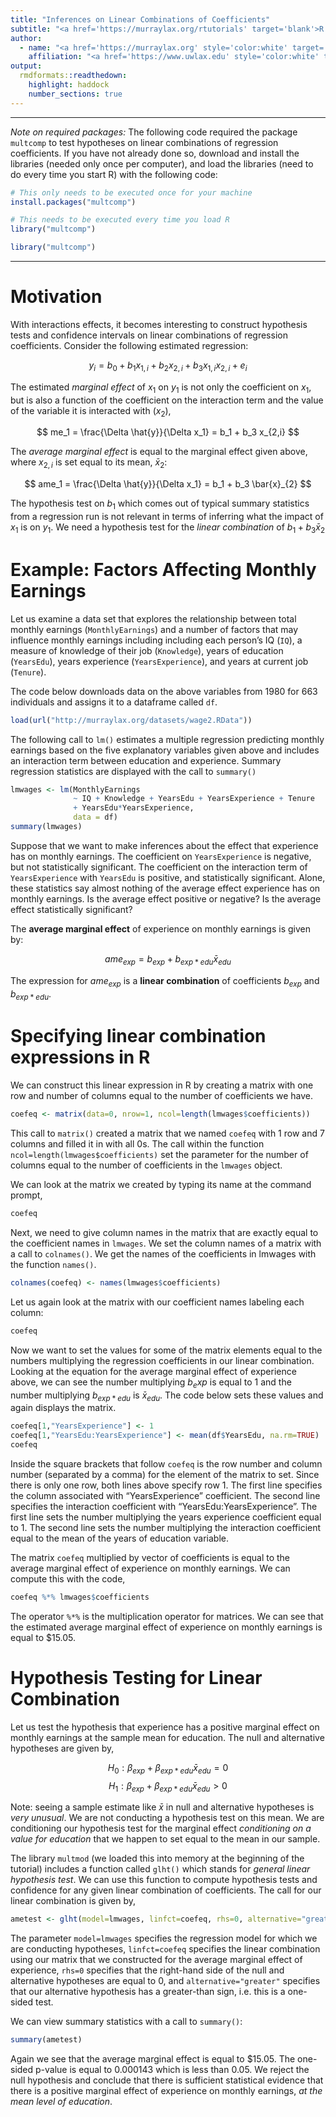 ```yaml
---
title: "Inferences on Linear Combinations of Coefficients"
subtitle: "<a href='https://murraylax.org/rtutorials' target='blank'>R Tutorials for Applied Statistics</a>"
author: 
  - name: "<a href='https://murraylax.org' style='color:white' target='blank'>James M. Murray, Ph.D.</a>"
    affiliation: "<a href='https://www.uwlax.edu' style='color:white' target='blank'>University of Wisconsin - La Crosse</a><br/><a href='https://murraylax.org/rtutorials' style='color:white; font-weight: bold;' target='blank'>R Tutorials for Applied Statistics</a>"
output:
  rmdformats::readthedown:
    highlight: haddock
    number_sections: true
---
```


* * * * 
*Note on required packages:*  The following code required the package `multcomp` to test hypotheses on linear combinations of regression coefficients. If you have not already done so, download and install the libraries (needed only once per computer), and load the libraries (need to do every time you start R) with the following code:

```r
# This only needs to be executed once for your machine
install.packages("multcomp")

# This needs to be executed every time you load R
library("multcomp")
```

```r
library("multcomp")
```

* * * * 


# Motivation

With interactions effects, it becomes interesting to construct hypothesis tests and confidence intervals on linear combinations of regression coefficients.  Consider the following estimated regression:

$$ y_i = b_0 + b_1 x_{1,i} + b_2 x_{2,i} + b_3 x_{1,i} x_{2,i} + e_i $$

The estimated *marginal effect* of $x_1$ on $y_1$ is not only the coefficient on $x_1$, but is also a function of the coefficient on the interaction term and the value of the variable it is interacted with ($x_2$),

$$ me_1 = \frac{\Delta \hat{y}}{\Delta x_1} = b_1 + b_3 x_{2,i} $$

The *average marginal effect* is equal to the marginal effect given above, where $x_{2,i}$ is set equal to its mean, $\bar{x}_2$:

$$ ame_1 = \frac{\Delta \hat{y}}{\Delta x_1} = b_1 + b_3 \bar{x}_{2} $$

The hypothesis test on $b_1$ which comes out of typical summary statistics from a regression run is not relevant in terms of inferring what the impact of $x_1$ is on $y_1$.  We need a hypothesis test for the *linear combination* of $b_1 + b_3 \bar{x}_{2}$

# Example: Factors Affecting Monthly Earnings 

Let us examine a data set that explores the relationship between total monthly earnings (`MonthlyEarnings`) and a number of factors that may influence monthly earnings including including each person's IQ (`IQ`), a measure of knowledge of their job (`Knowledge`), years of education (`YearsEdu`), years experience (`YearsExperience`), and years at current job (`Tenure`).

The code below downloads data on the above variables from 1980 for 663 individuals and assigns it to a dataframe called `df`.  

```r
load(url("http://murraylax.org/datasets/wage2.RData"))
```

The following call to `lm()` estimates a multiple regression predicting monthly earnings based on the five explanatory variables given above and includes an interaction term between education and experience.  Summary regression statistics are displayed with the call to `summary()`

```r
lmwages <- lm(MonthlyEarnings 
              ~ IQ + Knowledge + YearsEdu + YearsExperience + Tenure
              + YearsEdu*YearsExperience,
              data = df)
summary(lmwages)
```

Suppose that we want to make inferences about the effect that experience has on monthly earnings.  The coefficient on `YearsExperience` is negative, but not statistically significant.  The coefficient on the interaction term of `YearsExperience` with `YearsEdu` is positive, and statistically significant.  Alone, these statistics say almost nothing of the average effect experience has on monthly earnings.  Is the average effect positive or negative?  Is the average effect statistically significant?

The **average marginal effect** of experience on monthly earnings is given by:

$$ ame_{exp} = b_{exp} + b_{exp*edu} \bar{x}_{edu} $$

The expression for $ame_{exp}$ is a **linear combination** of coefficients $b_{exp}$ and $b_{exp*edu}$.  

# Specifying linear combination expressions in R

We can construct this linear expression in R by creating a matrix with one row and number of columns equal to the number of coefficients we have.

```r
coefeq <- matrix(data=0, nrow=1, ncol=length(lmwages$coefficients))
```

This call to `matrix()` created a matrix that we named `coefeq` with 1 row and 7 columns and filled it in with all 0s.  The call within the function `ncol=length(lmwages$coefficients)` set the parameter for the number of columns equal to the number of coefficients in the `lmwages` object.

We can look at the matrix we created by typing its name at the command prompt,
```r
coefeq
```

Next, we need to give column names in the matrix that are exactly equal to the coefficient names in `lmwages`.  We set the column names of a matrix with a call to `colnames()`.  We get the names of the coefficients in lmwages with the function `names()`.

```r
colnames(coefeq) <- names(lmwages$coefficients)
```

Let us again look at the matrix with our coefficient names labeling each column:
```r
coefeq
```

Now we want to set the values for some of the matrix elements equal to the numbers multiplying the regression coefficients in our linear combination.  Looking at the equation for the average marginal effect of experience above, we can see the number multiplying $b_exp$ is equal to 1 and the number multiplying $b_{exp*edu}$ is $\bar{x}_{edu}$.  The code below sets these values and again displays the matrix.

```r
coefeq[1,"YearsExperience"] <- 1
coefeq[1,"YearsEdu:YearsExperience"] <- mean(df$YearsEdu, na.rm=TRUE)
coefeq
```

Inside the square brackets that follow `coefeq` is the row number and column number (separated by a comma) for the element of the matrix to set.  Since there is only one row, both lines above specify row 1.  The first line specifies the column associated with "YearsExperience" coefficient.  The second line specifies the interaction coefficient with "YearsEdu:YearsExperience".  The first line sets the number multiplying the years experience coefficient equal to 1.  The second line sets the number multiplying the interaction coefficient equal to the mean of the years of education variable.

The matrix `coefeq` multiplied by vector of coefficients is equal to the average marginal effect of experience on monthly earnings.  We can compute this with the code,

```r
coefeq %*% lmwages$coefficients
```

The operator `%*%` is the multiplication operator for matrices.  We can see that the estimated average marginal effect of experience on monthly earnings is equal to \$15.05.

# Hypothesis Testing for Linear Combination

Let us test the hypothesis that experience has a positive marginal effect on monthly earnings at the sample mean for education.  The null and alternative hypotheses are given by,

$$ H_0: \beta_{exp} + \beta_{exp*edu} \bar{x}_{edu} = 0 $$
$$ H_1: \beta_{exp} + \beta_{exp*edu} \bar{x}_{edu} > 0 $$

Note: seeing a sample estimate like $\bar{x}$ in null and alternative hypotheses is *very unusual*.  We are not conducting a hypothesis test on this mean.  We are conditioning our hypothesis test for the marginal effect *conditioning on a value for education* that we happen to set equal to the mean in our sample.  

The library `multmod` (we loaded this into memory at the beginning of the tutorial) includes a function called `glht()` which stands for *general linear hypothesis test*.  We can use this function to compute hypothesis tests and confidence for any given linear combination of coefficients.  The call for our linear combination is given by,

```r
ametest <- glht(model=lmwages, linfct=coefeq, rhs=0, alternative="greater")
```

The parameter `model=lmwages` specifies the regression model for which we are conducting hypotheses, `linfct=coefeq` specifies the linear combination using our matrix that we constructed for the average marginal effect of experience, `rhs=0` specifies that the right-hand side of the null and alternative hypotheses are equal to 0, and `alternative="greater"` specifies that our alternative hypothesis has a greater-than sign, i.e. this is a one-sided test.

We can view summary statistics with a call to `summary()`:
```r
summary(ametest)
```

Again we see that the average marginal effect is equal to \$15.05.  The one-sided p-value is equal to $0.000143$ which is less than 0.05.  We reject the null hypothesis and conclude that there is sufficient statistical evidence that there is a positive marginal effect of experience on monthly earnings, *at the mean level of education*.






